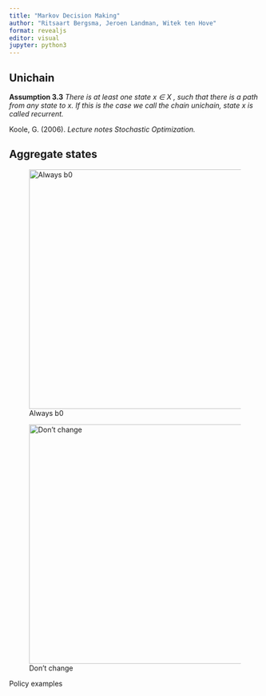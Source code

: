 ```yaml
---
title: "Markov Decision Making"
author: "Ritsaart Bergsma, Jeroen Landman, Witek ten Hove"
format: revealjs
editor: visual
jupyter: python3
---
```


## Unichain

**Assumption 3.3** *There is at least one state x ∈ X , such that there is a path from any state to x. If this is the case we call the chain unichain, state x is called recurrent.*

::: aside
Koole, G. (2006). *Lecture notes Stochastic Optimization.*
:::

## Aggregate states

::: {#fig-unichain layout-ncol="2"}
![Always b0](unichain_always_b0_diagram.png){#fig-surus width="480"}

![Don't change](unichain_b0_b1_b2_diagram.png){#fig-hanno width="480"}

Policy examples
:::
